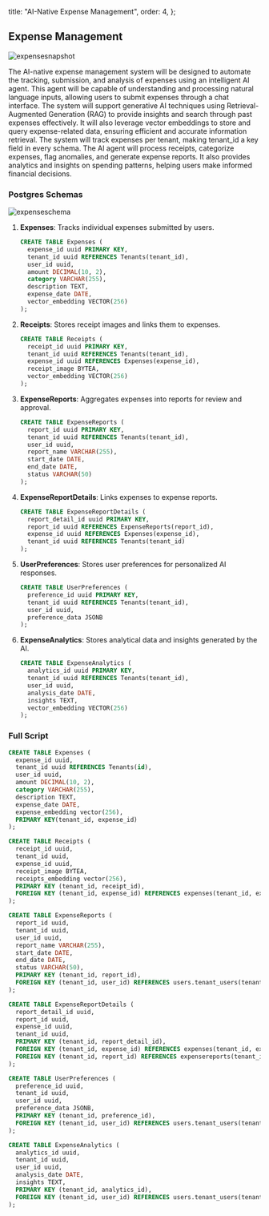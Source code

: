 
  title: "AI-Native Expense Management",
  order: 4,
};

## Expense Management

![expensesnapshot](/docs/expensesnapshot.png)

The AI-native expense management system will be designed to automate the tracking, submission, and analysis of expenses using an intelligent AI agent. This agent will be capable of understanding and processing natural language inputs, allowing users to submit expenses through a chat interface. The system will support generative AI techniques using Retrieval-Augmented Generation (RAG) to provide insights and search through past expenses effectively. It will also leverage vector embeddings to store and query expense-related data, ensuring efficient and accurate information retrieval. The system will track expenses per tenant, making tenant_id a key field in every schema. The AI agent will process receipts, categorize expenses, flag anomalies, and generate expense reports. It also provides analytics and insights on spending patterns, helping users make informed financial decisions.

### Postgres Schemas

![expenseschema](/docs/expenseschema.png)

1. **Expenses**: Tracks individual expenses submitted by users.

   ```sql
   CREATE TABLE Expenses (
     expense_id uuid PRIMARY KEY,
     tenant_id uuid REFERENCES Tenants(tenant_id),
     user_id uuid,
     amount DECIMAL(10, 2),
     category VARCHAR(255),
     description TEXT,
     expense_date DATE,
     vector_embedding VECTOR(256)
   );
   ```

2. **Receipts**: Stores receipt images and links them to expenses.

   ```sql
   CREATE TABLE Receipts (
     receipt_id uuid PRIMARY KEY,
     tenant_id uuid REFERENCES Tenants(tenant_id),
     expense_id uuid REFERENCES Expenses(expense_id),
     receipt_image BYTEA,
     vector_embedding VECTOR(256)
   );
   ```

3. **ExpenseReports**: Aggregates expenses into reports for review and approval.

   ```sql
   CREATE TABLE ExpenseReports (
     report_id uuid PRIMARY KEY,
     tenant_id uuid REFERENCES Tenants(tenant_id),
     user_id uuid,
     report_name VARCHAR(255),
     start_date DATE,
     end_date DATE,
     status VARCHAR(50)
   );
   ```

4. **ExpenseReportDetails**: Links expenses to expense reports.

   ```sql
   CREATE TABLE ExpenseReportDetails (
     report_detail_id uuid PRIMARY KEY,
     report_id uuid REFERENCES ExpenseReports(report_id),
     expense_id uuid REFERENCES Expenses(expense_id),
     tenant_id uuid REFERENCES Tenants(tenant_id)
   );
   ```

5. **UserPreferences**: Stores user preferences for personalized AI responses.

   ```sql
   CREATE TABLE UserPreferences (
     preference_id uuid PRIMARY KEY,
     tenant_id uuid REFERENCES Tenants(tenant_id),
     user_id uuid,
     preference_data JSONB
   );
   ```

6. **ExpenseAnalytics**: Stores analytical data and insights generated by the AI.

   ```sql
   CREATE TABLE ExpenseAnalytics (
     analytics_id uuid PRIMARY KEY,
     tenant_id uuid REFERENCES Tenants(tenant_id),
     user_id uuid,
     analysis_date DATE,
     insights TEXT,
     vector_embedding VECTOR(256)
   );
   ```

### Full Script

```sql
CREATE TABLE Expenses (
  expense_id uuid,
  tenant_id uuid REFERENCES Tenants(id),
  user_id uuid,
  amount DECIMAL(10, 2),
  category VARCHAR(255),
  description TEXT,
  expense_date DATE,
  expense_embedding vector(256),
  PRIMARY KEY(tenant_id, expense_id)
);

CREATE TABLE Receipts (
  receipt_id uuid,
  tenant_id uuid,
  expense_id uuid,
  receipt_image BYTEA,
  receipts_embedding vector(256),
  PRIMARY KEY (tenant_id, receipt_id),
  FOREIGN KEY (tenant_id, expense_id) REFERENCES expenses(tenant_id, expense_id)
);

CREATE TABLE ExpenseReports (
  report_id uuid,
  tenant_id uuid,
  user_id uuid,
  report_name VARCHAR(255),
  start_date DATE,
  end_date DATE,
  status VARCHAR(50),
  PRIMARY KEY (tenant_id, report_id),
  FOREIGN KEY (tenant_id, user_id) REFERENCES users.tenant_users(tenant_id, user_id)
);

CREATE TABLE ExpenseReportDetails (
  report_detail_id uuid,
  report_id uuid,
  expense_id uuid,
  tenant_id uuid,
  PRIMARY KEY (tenant_id, report_detail_id),
  FOREIGN KEY (tenant_id, expense_id) REFERENCES expenses(tenant_id, expense_id),
  FOREIGN KEY (tenant_id, report_id) REFERENCES expensereports(tenant_id, report_id)
);

CREATE TABLE UserPreferences (
  preference_id uuid,
  tenant_id uuid,
  user_id uuid,
  preference_data JSONB,
  PRIMARY KEY (tenant_id, preference_id),
  FOREIGN KEY (tenant_id, user_id) REFERENCES users.tenant_users(tenant_id, user_id)
);

CREATE TABLE ExpenseAnalytics (
  analytics_id uuid,
  tenant_id uuid,
  user_id uuid,
  analysis_date DATE,
  insights TEXT,
  PRIMARY KEY (tenant_id, analytics_id),
  FOREIGN KEY (tenant_id, user_id) REFERENCES users.tenant_users(tenant_id, user_id)
);
```
